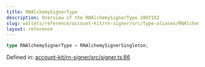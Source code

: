 ```yaml
---
title: RNAlchemySignerType
description: Overview of the RNAlchemySignerType 2097152
slug: wallets/reference/account-kit/rn-signer/src/type-aliases/RNAlchemySignerType
layout: reference
---
```


```ts
type RNAlchemySignerType = RNAlchemySignerSingleton;
```

Defined in: [account-kit/rn-signer/src/signer.ts:86](https://github.com/alchemyplatform/aa-sdk/blob/923a52171f7246172caf350853843e6680197da9/account-kit/rn-signer/src/signer.ts#L86)
